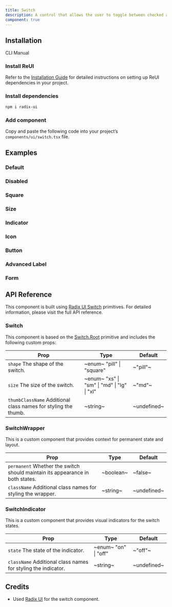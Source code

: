 ```yaml
---
title: Switch
description: A control that allows the user to toggle between checked and unchecked states.
component: true
---
```


## Installation

<Tabs defaultValue="cli">

<TabsList>
  <TabsTrigger value="cli">CLI</TabsTrigger>
  <TabsTrigger value="manual">Manual</TabsTrigger>
</TabsList>

<TabsContent value="cli">
  <CliCommands name="switch" />
</TabsContent>

<TabsContent value="manual">    
<Steps>

### Install ReUI

Refer to the [Installation Guide](/docs/installation) for detailed instructions on setting up ReUI dependencies in your project.

### Install dependencies

```bash
npm i radix-ui
```

### Add component

Copy and paste the following code into your project’s `components/ui/switch.tsx` file.

<ComponentPreview name="switch" />

</Steps>

</TabsContent>

</Tabs>

## Examples

### Default

<ExamplePreview path="switch/default" />

### Disabled

<ExamplePreview path="switch/disabled" />

### Square

<ExamplePreview path="switch/square" />

### Size

<ExamplePreview path="switch/size" />

### Indicator

<ExamplePreview path="switch/indicator" />

### Icon

<ExamplePreview path="switch/icon" />

### Button

<ExamplePreview path="switch/button" />

### Advanced Label

<ExamplePreview path="switch/advanced-label" />

### Form

<ExamplePreview path="switch/form" />

## API Reference

This component is built using [Radix UI Switch](https://www.radix-ui.com/primitives/docs/components/switch) primitives. For detailed information, please visit the full API reference.

### Switch

This component is based on the [Switch.Root](https://www.radix-ui.com/primitives/docs/components/switch#root) primitive and includes the following custom props:

| **Prop**                                                                                  | **Type**                                                                 | **Default** |
| ----------------------------------------------------------------------------------------- | ------------------------------------------------------------------------ | ----------- |
| `shape` <PopoverInfo>The shape of the switch.</PopoverInfo>                               | ~enum~ <PopoverInfo> "pill" \| "square" </PopoverInfo>                   | ~"pill"~    |
| `size` <PopoverInfo>The size of the switch.</PopoverInfo>                                 | ~enum~ <PopoverInfo> "xs" \| "sm" \| "md" \| "lg" \| "xl" </PopoverInfo> | ~"md"~      |
| `thumbClassName` <PopoverInfo>Additional class names for styling the thumb.</PopoverInfo> | ~string~                                                                 | ~undefined~ |

### SwitchWrapper

This is a custom component that provides context for permanent state and layout.

| **Prop**                                                                                                 | **Type**  | **Default** |
| -------------------------------------------------------------------------------------------------------- | --------- | ----------- |
| `permanent` <PopoverInfo>Whether the switch should maintain its appearance in both states.</PopoverInfo> | ~boolean~ | ~false~     |
| `className` <PopoverInfo>Additional class names for styling the wrapper.</PopoverInfo>                   | ~string~  | ~undefined~ |

### SwitchIndicator

This is a custom component that provides visual indicators for the switch states.

| **Prop**                                                                                 | **Type**                                          | **Default** |
| ---------------------------------------------------------------------------------------- | ------------------------------------------------- | ----------- |
| `state` <PopoverInfo>The state of the indicator.</PopoverInfo>                           | ~enum~ <PopoverInfo> "on" \| "off" </PopoverInfo> | ~"off"~     |
| `className` <PopoverInfo>Additional class names for styling the indicator.</PopoverInfo> | ~string~                                          | ~undefined~ |

## Credits

- Used [Radix UI](https://www.radix-ui.com/primitives/docs/components/switch) for the switch component.
